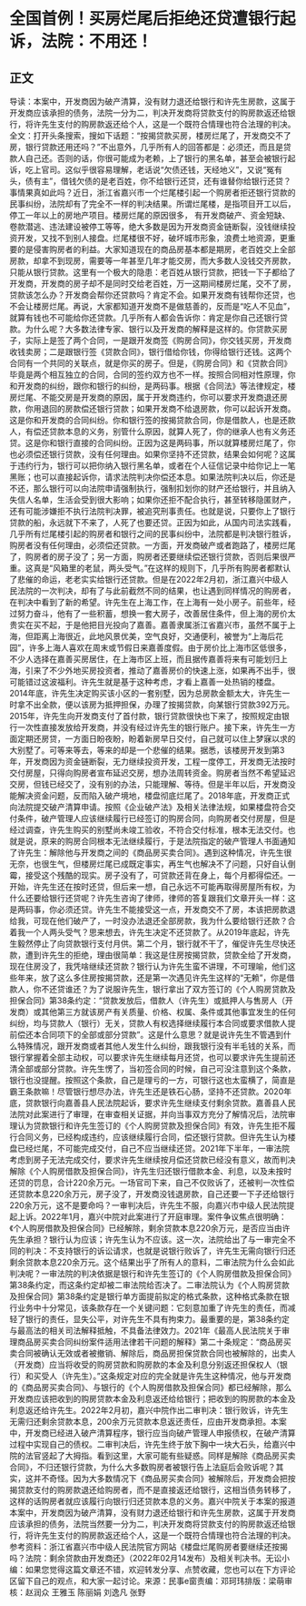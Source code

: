 # 全国首例！买房烂尾后拒绝还贷遭银行起诉，法院：不用还！
## 正文
导读：本案中，开发商因为破产清算，没有财力退还给银行和许先生房款，这属于开发商应该承担的债务，法院一分为二，判决开发商将贷款支付的购房款返还给银行，将许先生支付的购房款返还给个人，这是一个既符合情理也符合法理的判决。全文：打开头条搜索，搜如下话题：“按揭贷款买房，楼房烂尾了，开发商交不了房，银行贷款还用还吗？”不出意外，几乎所有人的回答都是：必须还，而且是贷款人自己还。否则的话，你很可能成为老赖，上了银行的黑名单，甚至会被银行起诉，吃上官司。这似乎很容易理解，老话说“欠债还钱，天经地义”，又说“冤有头，债有主”，借钱欠债的是老百姓，你不给银行还贷，还有谁替你给银行还贷？事情果真如此吗？近日，浙江省嘉兴市一个烂尾楼引起一个购房者拒还银行贷款的民事纠纷，法院却有了完全不一样的判决结果。所谓烂尾楼，是指项目开工以后，停工一年以上的房地产项目。楼房烂尾的原因很多， 有开发商破产、资金短缺、卷款潜逃、违法建设被停工等等，绝大多数是因为开发商资金链断裂，没钱继续投资开发，又找不到别人接盘。烂尾楼很不好，破坏城市形象，浪费土地资源，更重要的是侵害购房者的利益。大家知道现在的商品房基本都是期房，老百姓交上全部房款，却拿不到现房，需要等一年甚至几年才能交房，而大多数人没钱交齐房款，只能从银行贷款。这里有一个极大的隐患：老百姓从银行贷款，把钱一下子都给了开发商，开发商的房子却不是同时交给老百姓，万一这期间楼房烂尾，交不了房，贷款该怎么办？开发商会帮你还贷款吗？肯定不会。如果开发商有钱帮你还贷，也不会让楼房烂尾。再说，大家都知道开发商不是做慈善的，反而是“吃人不见血”，就算有钱也不可能给你还贷款。几乎所有人都会告诉你：肯定是你自己还银行贷款。为什么呢？大多数法律专家、银行以及开发商的解释是这样的。你贷款买房子，实际上是签了两个合同，一是跟开发商签《购房合同》，你交钱买房，开发商收钱卖房；二是跟银行签《贷款合同》，银行借给你钱，你得给银行还钱。这两个合同有一个共同的关联点，就是你买的房子。但是，《购房合同》和《贷款合同》毕竟是两个相互独立的合同，合同的签约双方也不一样。按照合同相对性原理，你和开发商的纠纷，跟你和银行的纠纷，是两码事。根据《合同法》等法律规定，楼房烂尾、不能交房是开发商的原因，属于开发商违约，你可以要求开发商退还房款，你用退回的房款偿还银行贷款；如果开发商不给退房款，你可以起诉开发商。这是你和开发商的合同纠纷。你和银行签的按揭贷款合同，你是借款人，也是还款人，有偿还贷款本息的义务，别管什么原因，就算人死了，你的继承人也有义务还贷。这是你和银行直接的合同纠纷。正因为这是两码事，所以就算楼房烂尾了，你也必须偿还银行贷款，没有任何理由。如果你坚持不还贷款，结果会如何呢？这属于违约行为，银行可以把你纳入银行黑名单，或者在个人征信记录中给你记上一笔黑账；也可以直接起诉你，请求法院判决你偿还本息。如果法院判决以后，你还是不还，那么银行可以向法院申请强制执行，强制扣划你的财产还给银行，并且纳入失信人名单，生活会受到很大影响；如果你还拒不配合执行，甚至转移隐匿财产，还有可能涉嫌拒不执行法院判决罪，被追究刑事责任。也就是说，只要你上了银行贷款的船，永远就下不来了，人死了也要还贷。正因为如此，从国内司法实践看，几乎所有烂尾楼引起的购房者和银行之间的民事纠纷中，法院都是判决银行胜诉，购房者没有任何理由，必须偿还贷款。一方面，开发商破产或者跑路了，楼房烂尾了，购房者的房子没了；另一方面，购房者还要继续偿还银行贷款，否则后果很严重。这真是“风箱里的老鼠，两头受气。”在这样的规则下，几乎所有购房者都默认了悲催的命运，老老实实给银行还贷款。但是在2022年2月初，浙江嘉兴中级人民法院的一次判决，却有了与此前截然不同的结果，也让遇到同样情况的购房者，在判决中看到了新的希望。许先生在上海工作，在上海有一处小房子。前些年，经过努力奋斗，他有了一些积蓄，想换一套大房子，改善居住条件，但上海的房价太贵实在买不起，于是他把目光投向了嘉善。嘉善隶属浙江省嘉兴市，虽然不属于上海，但距离上海很近，此地风景优美，空气良好，交通便利，被誉为“上海后花园”，许多上海人喜欢在周末或节假日来嘉善度假。由于房价比上海市区低很多，不少人选择在嘉善买房居住，在上海市区上班，而且据传嘉善将来有可能划归上海，引来了不少外地买房投资者，推动了嘉善房价的快速上涨，如果再不出手，很可能错过这波福利。许先生就是基于这种考虑，才看上嘉善一处热销的楼盘。2014年底，许先生决定购买该小区的一套别墅，因为总房款金额太大，许先生一时拿不出全款，便以该房为抵押担保，办理了按揭贷款，向某银行贷款392万元。2015年，许先生向开发商支付了首付款，银行贷款很快也下来了，按照规定由银行一次性直接发放给开发商，并没有经过许先生的银行账户。接下来，许先生一方面定期还房贷，一方面日盼夜盼，盼着新房早日交付，自己就可以住上梦寐以求的大别墅了。可等来等去，等来的却是一个悲催的结果。据悉，该楼房开发到第3年，开发商因为资金链断裂，无力继续投资开发，工程一度停工，开发商无法按时交付房屋，只得向购房者宣布延迟交房，想办法周转资金。购房者当然不希望延迟交房，但钱已经交了，没有别的办法，只能理解、等待。但是半年以后，开发商没能解决资金问题，反而陷入破产境地，楼盘彻底烂尾了。2018年底，开发商正式向法院提交破产清算申请。按照《企业破产法》及相关法律法规，如果楼盘符合交付条件，破产管理人应该继续履行已经签订的购房合同，向购房者交付房屋，但是经过调查，许先生购买的别墅尚未竣工验收，不符合交付标准，根本无法交付。也就是说，原来的购房合同根本无法继续履行，于是法院指定的破产管理人书面通知了许先生：解除他与开发商之间的《商品房买卖合同》。遇到这种情况，许先生很无奈，也很生气，但楼房烂尾已成既定事实，再生气也解决不了问题，只好自认倒霉，接受这个残酷的现实。房子没有了，可贷款还背在身上，每个月都得偿还。一开始，许先生还在按时还贷，但后来一想，自己永远不可能再取得房屋所有权，为什么还要给银行还贷呢？许先生咨询了律师，律师的答复跟我们文章开头一样：这是两码事，你必须还贷。许先生不能接受这一点，开发商交不了房，本该把房款退给我，可现在他们破产了，一时没办法退还全部房款，我为什么要给银行还款？合着我一个人两头受气？思来想去，许先生决定不还贷款了。从2019年底起，许先生毅然停止了向贷款银行支付月供。第二个月，银行就不干了，催促许先生尽快还款，遭到许先生的拒绝，理由很简单：我这是住房按揭贷款，贷款全给了开发商，现在住房没了，我凭啥继续还贷款？银行认为许先生蛮不讲理，不可理喻，他们这些年来，放了这么多住房按揭贷款，还是第一次遇见许先生这样的“无赖”，你是借款人，你不还贷谁还？为了说服许先生，银行拿出了双方签订的《个人购房贷款及担保合同》第38条约定：“贷款发放后，借款人（许先生）或抵押人与售房人（开发商）或其他第三方就该房产有关质量、价格、权属、条件或其他事宜发生的任何纠纷，均与贷款人（银行）无关，贷款人有权选择继续履行本合同或要求借款人提前偿还本合同项下的全部或部分贷款”。这是什么意思？就是说许先生不管遇到什么特殊情况，跟开发商或者其他人发生什么纠纷，跟我银行没有半毛钱的关系，而银行掌握着全部主动权，可以要求许先生继续每月还贷，也可以要求许先生提前还清全部或部分贷款。许先生愣了，当初签合同的时候，自己可没注意到这个条款，银行也没提醒。按照这个条款，自己是理亏的一方，可银行这也太蛮横了，简直是霸王条款嘛！尽管银行想尽办法，许先生还是铁石心肠，坚持不还贷款。2020年底，贷款银行向嘉善县人民法院起诉，要求许先生继续支付剩余贷款。嘉善县人民法院对此案进行了审理，在审查相关证据，并向当事双方充分了解情况后，法院审理认为贷款银行和许先生签订的《个人购房贷款及担保合同》有效，许先生拒不履行合同义务，已经构成违约，应该继续履行合同，偿还银行贷款。但许先生认为楼盘已经烂尾，不可能完成交付，自己不应当继续还贷。2021年下半年，一审法院考虑到房子无法完成交付，要求许先生继续按月偿还贷款已经没有意义，故而判决解除《个人购房借款及担保合同》，许先生归还银行借款本金、利息，以及未按时还贷的罚息，合计220余万元。一场官司下来，自己不仅败诉了，还被判一次性偿还贷款本息220余万元，房子没了，开发商没钱退房款，自己还要一下子还给银行220余万元，这不是要命吗？一审判决后，许先生不服，向嘉兴市中级人民法院提起上诉。2022年1月，嘉兴中院对此案进行了开庭审理。案件争议焦点很明确：《个人购房借款及担保合同》已经解除，剩余贷款本息220余万元，是否应当由许先生承担？银行认为应该；许先生认为不应该。这一次，法院给出了与一审完全不同的判决：不支持银行的诉讼请求，也就是说银行败诉了，许先生无需向银行归还剩余贷款本息220余万元。这个结果出乎了所有人的意料，二审法院为什么会如此判决呢？一审法院的判决依据是银行和许先生签订的《个人购房借款及担保合同》第38条约定，而这条约定却被二审法院给否决了。二审法院认为《个人购房贷款及担保合同》第38条约定是银行单方面提前拟定的格式条款，这种格式条款在银行业务中十分常见，该条款存在一个关键问题：它刻意加重了许先生的责任，而减轻了银行的责任，显失公平，对许先生不具有拘束力。最重要的是，第38条约定与最高法的相关司法解释抵触，不具备法律效力。2021年《最高人民法院关于审理商品房买卖合同纠纷案件适用法律若干问题的解释》第二十条规定：“商品房买卖合同被确认无效或者被撤销、解除后，商品房担保贷款合同也被解除的，出卖人（开发商）应当将收受的购房贷款和购房款的本金及利息分别返还担保权人（银行）和买受人（许先生）。”这条规定对应的完全就是许先生这种情况，他与开发商的《商品房买卖合同》、与银行的《个人购房借款及担保合同》都已经解除，那么开发商应该把收到的购房贷款本金及利息返还给给银行；把收到的购房款的本金及利息返还给许先生。2022年2月初，嘉兴中院作出二审判决：银行败诉，许先生无需归还剩余贷款本息，200余万元贷款本息返还责任，应由开发商承担。本案中，开发商已经进入破产清算程序，银行应当向破产管理人申报债权，在破产清算过程中实现自己的债权。二审判决后，许先生终于放下胸中一块大石头，给嘉兴中院的法官竖起了大拇指。看到这里，大家可能有些疑惑。同样是解除《商品房买卖合同》，不归还银行贷款，为什么大多数购房者被银行告上法庭后会败诉呢？其实，这并不奇怪。因为大多数情况下《商品房买卖合同》被解除后，开发商会把按揭贷款支付的购房款退还给购房者，而不是直接返还给银行，这相当债务转移了，这样的话购房者就应该履行向银行归还贷款本息的义务。嘉兴中院关于本案的报道本案中，开发商因为破产清算，没有财力退还给银行和许先生房款，这属于开发商应该承担的债务，法院当然要一分为二，判决开发商将贷款支付的购房款返还给银行，将许先生支付的购房款返还给个人，这是一个既符合情理也符合法理的判决。参考资料：浙江省嘉兴市中级人民法院官方网站《楼盘烂尾购房者要继续还按揭吗？法院：剩余贷款由开发商还》（2022年02月14发布）及相关判决书。无讼小编：如果您觉得这篇文章还不错，欢迎转发分享、点赞收藏，您也可以在下方评论区留下自己的观点，和大家一起讨论。来源：民事e窗责编：邓珂玮排版：梁萌审核：赵润众 王雅玉 陈丽娟 刘逸凡 张野